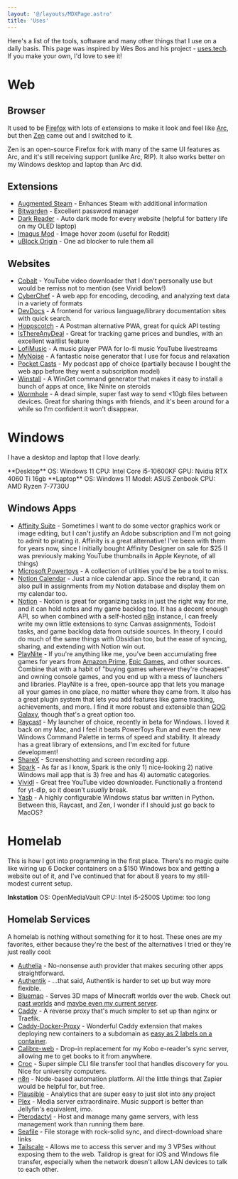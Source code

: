 ```yaml
---
layout: '@/layouts/MDXPage.astro'
title: 'Uses'
---
```


Here's a list of the tools, software and many other things that I use on a daily basis. This page was inspired by Wes Bos and his project - [uses.tech](https://uses.tech). If you make your own, I'd love to see it!

# Web

## Browser

It used to be [Firefox](https://www.firefox.com/en-US/) with lots of extensions to make it look and feel like [Arc](https://arc.net/), but then [Zen](https://zen-browser.app/) came out and I switched to it. 

Zen is an open-source Firefox fork with many of the same UI features as Arc, and it's still receiving support (unlike Arc, RIP). It also works better on my Windows desktop and laptop than Arc did.

## Extensions

- [Augmented Steam](https://addons.mozilla.org/en-US/firefox/addon/augmented-steam/) - Enhances Steam with additional information
- [Bitwarden](https://addons.mozilla.org/en-US/firefox/addon/bitwarden-password-manager/) - Excellent password manager
- [Dark Reader](https://addons.mozilla.org/en-US/firefox/addon/darkreader/) - Auto dark mode for every website (helpful for battery life on my OLED laptop)
- [Imagus Mod](https://addons.mozilla.org/en-US/firefox/addon/imagus-mod/) - Image hover zoom (useful for Reddit)
- [uBlock Origin](https://addons.mozilla.org/en-US/firefox/addon/ublock-origin/) - One ad blocker to rule them all

## Websites

- [Cobalt](https://cobalt.tools/) - YouTube video downloader that I don't personally use but would be remiss not to mention (see Vividl below!)
- [CyberChef](https://gchq.github.io/CyberChef/) - A web app for encoding, decoding, and analyzing text data in a variety of formats
- [DevDocs](https://devdocs.io/) - A frontend for various language/library documentation sites with quick search.
- [Hoppscotch](https://hoppscotch.io/) - A Postman alternative PWA, great for quick API testing
- [IsThereAnyDeal](https://isthereanydeal.com/) - Great for tracking game prices and bundles, with an excellent waitlist feature
- [LofiMusic](https://github.com/maxence-charriere/lofimusic) - A music player PWA for lo-fi music YouTube livestreams
- [MyNoise](https://mynoise.net/) - A fantastic noise generator that I use for focus and relaxation
- [Pocket Casts](https://www.pocketcasts.com/) - My podcast app of choice (partially because I bought the web app before they went a subscription model)
- [Winstall](https://winstall.app/) - A WinGet command generator that makes it easy to install a bunch of apps at once, like Ninite on steroids
- [Wormhole](https://wormhole.app/) - A dead simple, super fast way to send \<10gb files between devices. Great for sharing things with friends, and it's been around for a while so I'm confident it won't disappear.

# Windows

I have a desktop and laptop that I love dearly.


<div class="grid gap-4 md:grid-cols-2">
  <Card>**Desktop** 
  OS: Windows 11 
  CPU: Intel Core i5-10600KF 
  GPU: Nvidia RTX 4060 Ti 16gb</Card>
  <Card>**Laptop** 
  OS: Windows 11 
  Model: ASUS Zenbook 
  CPU: AMD Ryzen 7-7730U</Card>
</div>

## Windows Apps

- [Affinity Suite](https://affinity.serif.com/en-us/) - Sometimes I want to do some vector graphics work or image editing, but I can't justify an Adobe subscription and I'm not going to admit to pirating it. Affinity is a great alternative! I've been with them for years now, since I initially bought Affinity Designer on sale for $25 (I was previously making YouTube thumbnails in Apple Keynote, of all things)
- [Microsoft Powertoys](https://github.com/microsoft/PowerToys) - A collection of utilities you'd be be a tool to miss.
- [Notion Calendar](https://calendar.notion.so) - Just a nice calendar app. Since the rebrand, it can also pull in assignments from my Notion database and display them on my calendar too.
- [Notion](https://www.notion.so/) - Notion is great for organizing tasks in just the right way for me, and it can hold notes and my game backlog too. It has a decent enough API, so when combined with a self-hosted [n8n](https://n8n.io/) instance, I can freely write my own little extensions to sync Canvas assignments, Todoist tasks, and game backlog data from outside sources. In theory, I could do much of the same things with Obsidian too, but the ease of syncing, sharing, and extending with Notion win out.
- [PlayNite](https://playnite.link/) - If you're anything like me, you've been accumulating free games for years from [Amazon Prime](https://gaming.amazon.com/), [Epic Games](https://www.epicgames.com/store/en-US/free-games), and other sources. Combine that with a habit of "buying games wherever they're cheapest" and owning console games, and you end up with a mess of launchers and libraries. PlayNite is a free, open-source app that lets you manage all your games in one place, no matter where they came from. It also has a great plugin system that lets you add features like game tracking, achievements, and more. I find it more robust and extensible than [GOG Galaxy](https://www.gog.com/galaxy), though that's a great option too.
- [Raycast](https://raycast.com/) - My launcher of choice, recently in beta for Windows. I loved it back on my Mac, and I feel it beats PowerToys Run and even the new Windows Command Palette in terms of speed and stability. It already has a great library of extensions, and I'm excited for future development!
- [ShareX](https://getsharex.com/) - Screenshotting and screen recording app.
- [Spark](https://sparkmailapp.com/) - As far as I know, Spark is the only 1) nice-looking 2) native Windows mail app that is 3) free and has 4) automatic categories.
- [Vividl](https://sourceforge.net/projects/vividl/) - Great free YouTube video downloader. Functionally a frontend for yt-dlp, so it doesn't  *usually* break.
- [Yasb](https://github.com/amnweb/yasb) - A highly configurable Windows status bar written in Python. Between this, Raycast, and Zen, I wonder if I should just go back to MacOS?

# Homelab

This is how I got into programming in the first place. There's no magic quite like wiring up 6 Docker containers on a $150 Windows box and getting a website out of it, and I've continued that for about 8 years to my still-modest current setup.

<Card>**Inkstation** 
OS: OpenMediaVault 
CPU: Intel i5-2500S 
Uptime: too long</Card>

## Homelab Services
A homelab is nothing without something for it to host. These ones are my favorites, either because they're the best of the alternatives I tried or they're just really cool: 

- [Authelia](https://www.authelia.com/) - No-nonsense auth provider that makes securing other apps straightforward.
- [Authentik](https://goauthentik.io/) - ...that said, Authentik is harder to set up but way more flexible.
- [Bluemap](https://bluemap.bluecolored.de/) - Serves 3D maps of Minecraft worlds over the web. Check out [past worlds](https://mcarchive.tsuni.dev) and [maybe even my current server](https://mc.tsuni.dev).  
- [Caddy](https://caddyserver.com/) - A reverse proxy that's much simpler to set up than nginx or Traefik.
- [Caddy-Docker-Proxy](https://github.com/lucaslorentz/caddy-docker-proxy) - Wonderful Caddy extension that makes deploying new containers to a subdomain as [easy as 2 labels on a container](https://gist.github.com/the-snesler/11dcda9bbbccb56416f773ddda376b99).
- [Calibre-web](https://github.com/janeczku/calibre-web) - Drop-in replacement for my Kobo e-reader's sync server, allowing me to get books to it from anywhere.
- [Croc](https://schollz.com/tinker/croc/) - Super simple CLI file transfer tool that handles discovery for you. Nice for university computers.
- [n8n](https://n8n.io/) - Node-based automation platform. All the little things that Zapier would be helpful for, but free.
- [Plausible](https://plausible.io/) - Analytics that are super easy to just slot into any project
- [Plex](https://www.plex.tv/) - Media server extraordinaire. Music support is better than Jellyfin's equivalent, imo.
- [Pterodactyl](https://pterodactyl.io/) - Host and manage many game servers, with less management work than running them bare.
- [Seafile](https://www.seafile.com/en/home/) - File storage with rock-solid sync, and direct-download share links
- [Tailscale](https://tailscale.com/) - Allows me to access this server and my 3 VPSes without exposing them to the web. Taildrop is great for iOS and Windows file transfer, especially when the network doesn't allow LAN devices to talk to each other.

